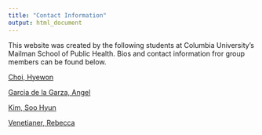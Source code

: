 ```yaml
---
title: "Contact Information"
output: html_document
---
```


This website was created by the following students at Columbia University's Mailman School of Public Health. Bios and contact information fror group members can be found below.

<a href="https://hc2847.github.io/hc2847.github.io/">Choi, Hyewon</a>

<a href="https://angelgar.github.io/angelgar.github.io/">Garcia de la Garza, Angel</a>

<a href="https://sk4382.github.io/sk4382.github.io/">Kim, Soo Hyun</a>

<a href="https://rvenetianer.github.io/-rebeccavenetianer-.github.io/">Venetianer, Rebecca</a>

